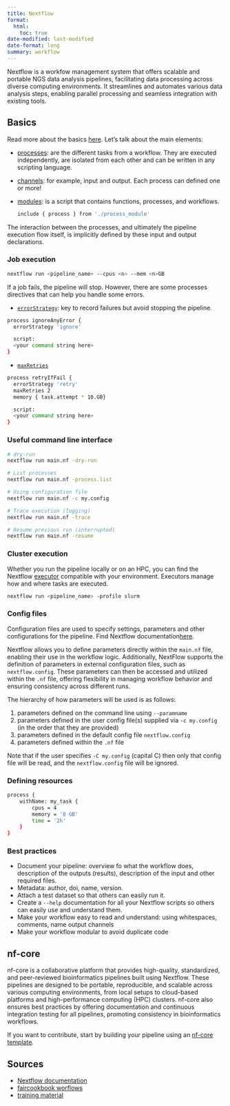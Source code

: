 ```yaml
---
title: Nextflow
format: 
  html:
    toc: true
date-modified: last-modified
date-format: long
summary: workflow
---
```


Nextflow is a workfow management system that offers scalable and portable NGS data analysis pipelines, facilitating data processing across diverse computing environments. It streamlines and automates various data analysis steps, enabling parallel processing and seamless integration with existing tools.

## Basics 

Read more about the basics [here](https://www.nextflow.io/docs/latest/dsl1.html#workflow). Let's talk about the main elements: 

- [processes](https://www.nextflow.io/docs/latest/process.html): are the different tasks from a workflow. They are executed independently, are isolated from each other and can be written in any scripting language. 
- [channels](https://www.nextflow.io/docs/latest/channel.html): for example, input and output. Each process can defined one or more!
- [modules](https://www.nextflow.io/docs/latest/module.html): is a script that contains functions, processes, and workflows. 
  ```.bash
  include { process } from './process_module'
  ```

The interaction between the processes, and ultimately the pipeline execution flow itself, is implicitly defined by these input and output declarations.


### Job execution 

```.bash
nextflow run <pipeline_name> --cpus <n> --mem <n>GB
```

If a job fails, the pipeline will stop. However, there are some processes directives that can help you handle some errors. 

- [`errorStrategy`](https://www.nextflow.io/docs/latest/reference/process.html#errorstrategy): key to record failures but avoid stopping the pipeline. 
```.bash
process ignoreAnyError {
  errorStrategy 'ignore'

  script:
  <your command string here>
}
```

- [`maxRetries`](https://www.nextflow.io/docs/latest/reference/process.html#maxretries)

```.bash
process retryIfFail {
  errorStrategy 'retry'
  maxRetries 2
  memory { task.attempt * 10.GB}

  script:
  <your command string here>
}
```


### Useful command line interface 

```.bash
# dry-run 
nextflow run main.nf -dry-run

# List processes
nextflow run main.nf -process.list

# Using configuration file 
nextflow run main.nf -c my.config

# Trace execution (logging)
nextflow run main.nf -trace

# Resume previous run (interrupted)
nextflow run main.nf -resume


```

### Cluster execution 

Whether you run the pipeline locally or on an HPC, you can find the Nextflow [executor](https://www.nextflow.io/docs/latest/executor.html) compatible with your environment. Executors manage how and where tasks are executed. 


```.bash
nextflow run <pipeline_name> -profile slurm 
```

### Config files

Configuration files are used to specify settings, parameters and other configurations for the pipeline. Find Nextflow documentation[here](https://www.nextflow.io/docs/latest/config.html). 

Nextflow allows you to define parameters directly within the `main.nf` file, enabling their use in the workflow logic. Additionally, NextFlow supports the definition of parameters in external configuration files, such as `nextflow.config`. These parameters can then be accessed and utilized within the `.nf` file, offering flexibility in managing workflow behavior and ensuring consistency across different runs.

The hierarchy of how parameters will be used is as follows: 

1. parameters defined on the command line using `--paramname`
2. parameters defined in the user config file(s) supplied via `-c my.config` (in the order that they are provided)
3. parameters defined in the default config file `nextflow.config`
4. parameters defined within the `.nf` file

:::{.callout-important}
Note that if the user specifies `-C my.config` (capital C) then only that config file will be read, and the `nextflow.config` file will be ignored.
:::

### Defining resources 

```.bash
process {
    withName: my_task {
        cpus = 4
        memory = '8 GB'
        time = '2h'
    }
}
```

### Best practices 

- Document your pipeline: overview fo what the workflow does, description of the outputs (results), description of the input and other required files. 
- Metadata: author, doi, name, version.
- Attach a test dataset so that others can easily run it.
- Create a `--help` documentation for all your Nextflow scripts so others can easily use and understand them.
- Make your workflow easy to read and understand: using whitespaces, comments, name output channels 
- Make your workflow modular to avoid duplicate code

## nf-core 

nf-core is a collaborative platform that provides high-quality, standardized, and peer-reviewed bioinformatics pipelines built using Nextflow. These pipelines are designed to be portable, reproducible, and scalable across various computing environments, from local setups to cloud-based platforms and high-performance computing (HPC) clusters. nf-core also ensures best practices by offering documentation and continuous integration testing for all pipelines, promoting consistency in bioinformatics workflows. 

If you want to contribute, start by building your pipeline using an [nf-core template](https://nf-co.re/docs/guidelines/pipelines/requirements/use_the_template). 

## Sources

- [Nextflow documentation](https://www.nextflow.io/docs/latest/index.html)
- [faircookbook worflows](https://faircookbook.elixir-europe.org/content/recipes/applied-examples/fair-workflows.html)
- [training material](https://carpentries-incubator.github.io/Pipeline_Training_with_Nextflow/)

